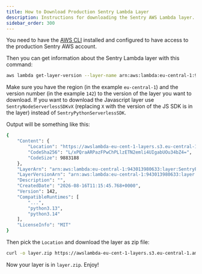 ```yaml
---
title: How to Download Production Sentry Lambda Layer
description: Instructions for downloading the Sentry AWS Lambda layer.
sidebar_order: 300
---
```


You need to have the [AWS CLI](https://aws.amazon.com/cli/) installed and configured to have access to the production Sentry AWS account.

Then you can get information about the Sentry Lambda layer with this command:
```bash
aws lambda get-layer-version --layer-name arn:aws:lambda:eu-central-1:943013980633:layer:SentryPythonServerlessSDK --version-number 142
```
Make sure you have the region (in the example `eu-central-1`) and the version number (in the example `142`) to the version of the layer you want to download. If you want to download the Javascript layer use `SentryNodeServerlessSDKvX` (replacing `X` with the version of the JS SDK is in the layer) instead of `SentryPythonServerlessSDK`.

Output will be something like this:

```bash
{
    "Content": {
        "Location": "https://awslambda-eu-cent-1-layers.s3.eu-central-1.amazonaws.com/snapshots/943013980633/SentryPythonServerlessSDK-008d308b-4dc8-46c4-b7f2-48c31e187a85?versionId=xxx&X-Amz-Security-Token=xxx&X-Amz-Algorithm=AWS4-HMAC-SHA256&X-Amz-Date=20260825T072152Z&X-Amz-SignedHeaders=host&X-Amz-Expires=600&X-Amz-Credential=xxx&X-Amz-Signature=xxx",
        "CodeSha256": "L/xPQraARPazFPwChPLlzETN2emli4UIgabUOu34bZ4=",
        "CodeSize": 9883188
    },
    "LayerArn": "arn:aws:lambda:eu-central-1:943013980633:layer:SentryPythonServerlessSDK",
    "LayerVersionArn": "arn:aws:lambda:eu-central-1:943013980633:layer:SentryPythonServerlessSDK:35",
    "Description": "",
    "CreatedDate": "2026-08-16T11:15:45.768+0000",
    "Version": 142,
    "CompatibleRuntimes": [
        "...",
        "python3.13",
        "python3.14"
    ],
    "LicenseInfo": "MIT"
}
```

Then pick the `Location` and download the layer as zip file:

```bash
curl -o layer.zip https://awslambda-eu-cent-1-layers.s3.eu-central-1.amazonaws.com/snapshots/943013980633/SentryPythonServerlessSDK-008d308b-4dc8-46c4-b7f2-48c31e187a85?versionId=xxx&X-Amz-Security-Token=xxx&X-Amz-Algorithm=AWS4-HMAC-SHA256&X-Amz-Date=20260825T072152Z&X-Amz-SignedHeaders=host&X-Amz-Expires=600&X-Amz-Credential=xxx&X-Amz-Signature=xxx
```

Now your layer is in `layer.zip`. Enjoy!
